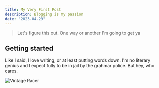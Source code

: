 ```yaml
---
title: My Very First Post
description: Blogging is my passion
date: "2023-04-29"
---
```


> Let's figure this out. One way or another I'm going to get ya

## Getting started
Like I said, I love writing, or at least putting words down. I'm no literary genius and I expect fully to be in jail by the grahmar police. But hey, who cares.

![Vintage Racer](/images/vintage-racer.jpg)